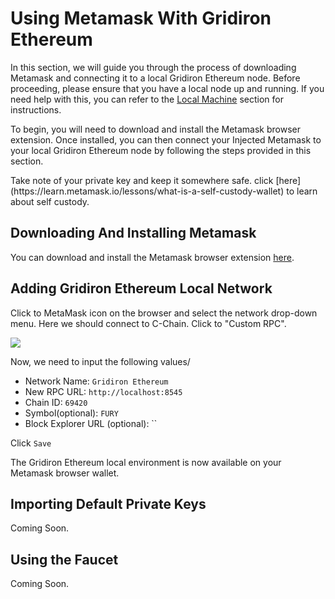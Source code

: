 
# Using Metamask With Gridiron Ethereum

In this section, we will guide you through the process of 
downloading Metamask and connecting it to a local Gridiron Ethereum node. 
Before proceeding, please ensure that you have a local node up and running. 
If you need help with this, you can refer to the [Local Machine](./running-a-node/running-locally) section for instructions.

To begin, you will need to download and install the Metamask browser extension. 
Once installed, you can then connect your Injected Metamask to your local Gridiron Ethereum 
node by following the steps provided in this section.

 
<Callout type="warning" emoji="⚠️">
  Take note of your private key and keep it somewhere safe. click [here](https://learn.metamask.io/lessons/what-is-a-self-custody-wallet) to learn about self custody.
</Callout>

## Downloading And Installing Metamask
You can download and install the Metamask browser extension [here](https://metamask.io/download/).

## Adding Gridiron Ethereum Local Network
Click to MetaMask icon on the browser and select the network drop-down menu. Here we should connect to C-Chain. Click to "Custom RPC".

![](/metamask-add-network.png)

Now, we need to input the following values/

- Network Name: `Gridiron Ethereum`
- New RPC URL: `http://localhost:8545`
- Chain ID: `69420`
- Symbol(optional): `FURY`
- Block Explorer URL (optional): ``

Click `Save`

The Gridiron Ethereum local environment is now available on your Metamask browser wallet.

## Importing Default Private Keys

Coming Soon.

## Using the Faucet

Coming Soon.